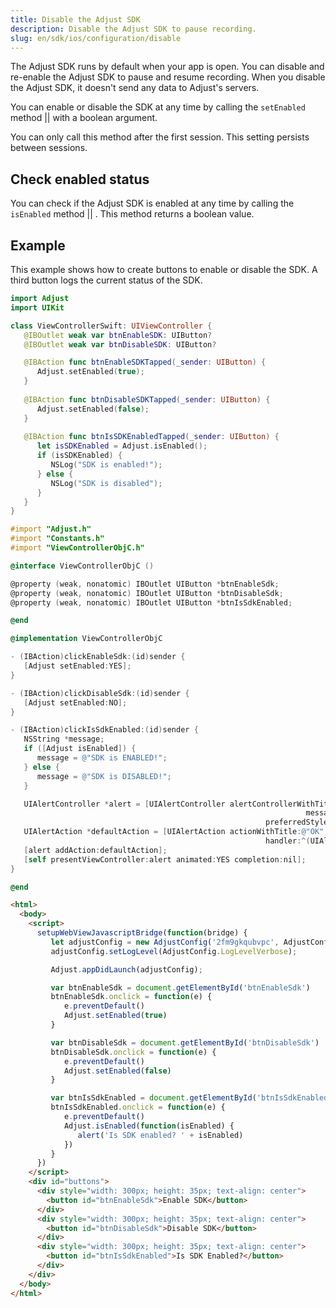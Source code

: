 ```yaml
---
title: Disable the Adjust SDK
description: Disable the Adjust SDK to pause recording.
slug: en/sdk/ios/configuration/disable
---
```



The Adjust SDK runs by default when your app is open. You can disable and re-enable the Adjust SDK to pause and resume recording. When you disable the Adjust SDK, it doesn't send any data to Adjust's servers.

You can enable or disable the SDK at any time by calling the <Tooltip>`setEnabled` method || <SetEnabledSig /></Tooltip> with a boolean argument.

<Callout type="important">

You can only call this method after the first session. This setting persists between sessions.

</Callout>

<SetEnabled />

## Check enabled status

You can check if the Adjust SDK is enabled at any time by calling the <Tooltip>`isEnabled` method || <IsEnabledSig /></Tooltip>. This method returns a boolean value.

<IsEnabled />

## Example

This example shows how to create buttons to enable or disable the SDK. A third button logs the current status of the SDK.

<Tabs>
<Tab title="Swift" sync="swift">

```swift
import Adjust
import UIKit

class ViewControllerSwift: UIViewController {
   @IBOutlet weak var btnEnableSDK: UIButton?
   @IBOutlet weak var btnDisableSDK: UIButton?

   @IBAction func btnEnableSDKTapped(_sender: UIButton) {
      Adjust.setEnabled(true);
   }
   
   @IBAction func btnDisableSDKTapped(_sender: UIButton) {
      Adjust.setEnabled(false);
   }
   
   @IBAction func btnIsSDKEnabledTapped(_sender: UIButton) {
      let isSDKEnabled = Adjust.isEnabled();
      if (isSDKEnabled) {
         NSLog("SDK is enabled!");
      } else {
         NSLog("SDK is disabled");
      }
   }
}
```

</Tab>
<Tab title="Objective-C" sync="objc">

```objective-c
#import "Adjust.h"
#import "Constants.h"
#import "ViewControllerObjC.h"

@interface ViewControllerObjC ()

@property (weak, nonatomic) IBOutlet UIButton *btnEnableSdk;
@property (weak, nonatomic) IBOutlet UIButton *btnDisableSdk;
@property (weak, nonatomic) IBOutlet UIButton *btnIsSdkEnabled;

@end

@implementation ViewControllerObjC

- (IBAction)clickEnableSdk:(id)sender {
   [Adjust setEnabled:YES];
}

- (IBAction)clickDisableSdk:(id)sender {
   [Adjust setEnabled:NO];
}

- (IBAction)clickIsSdkEnabled:(id)sender {
   NSString *message;
   if ([Adjust isEnabled]) {
      message = @"SDK is ENABLED!";
   } else {
      message = @"SDK is DISABLED!";
   }

   UIAlertController *alert = [UIAlertController alertControllerWithTitle:@"Is SDK Enabled?"
                                                                  message:message
                                                         preferredStyle:UIAlertControllerStyleAlert];
   UIAlertAction *defaultAction = [UIAlertAction actionWithTitle:@"OK" style:UIAlertActionStyleDefault
                                                         handler:^(UIAlertAction *action) {}];
   [alert addAction:defaultAction];
   [self presentViewController:alert animated:YES completion:nil];
}

@end
```

</Tab>
<Tab title="Javascript" sync="js">

```html
<html>
  <body>
    <script>
      setupWebViewJavascriptBridge(function(bridge) {
         let adjustConfig = new AdjustConfig('2fm9gkqubvpc', AdjustConfig.EnvironmentSandbox);
         adjustConfig.setLogLevel(AdjustConfig.LogLevelVerbose);

         Adjust.appDidLaunch(adjustConfig);

         var btnEnableSdk = document.getElementById('btnEnableSdk')
         btnEnableSdk.onclick = function(e) {
            e.preventDefault()
            Adjust.setEnabled(true)
         }

         var btnDisableSdk = document.getElementById('btnDisableSdk')
         btnDisableSdk.onclick = function(e) {
            e.preventDefault()
            Adjust.setEnabled(false)
         }

         var btnIsSdkEnabled = document.getElementById('btnIsSdkEnabled')
         btnIsSdkEnabled.onclick = function(e) {
            e.preventDefault()
            Adjust.isEnabled(function(isEnabled) {
               alert('Is SDK enabled? ' + isEnabled)
            })
         }
      })
    </script>
    <div id="buttons">
      <div style="width: 300px; height: 35px; text-align: center">
        <button id="btnEnableSdk">Enable SDK</button>
      </div>
      <div style="width: 300px; height: 35px; text-align: center">
        <button id="btnDisableSdk">Disable SDK</button>
      </div>
      <div style="width: 300px; height: 35px; text-align: center">
        <button id="btnIsSdkEnabled">Is SDK Enabled?</button>
      </div>
    </div>
  </body>
</html>
```

</Tab>
</Tabs>
